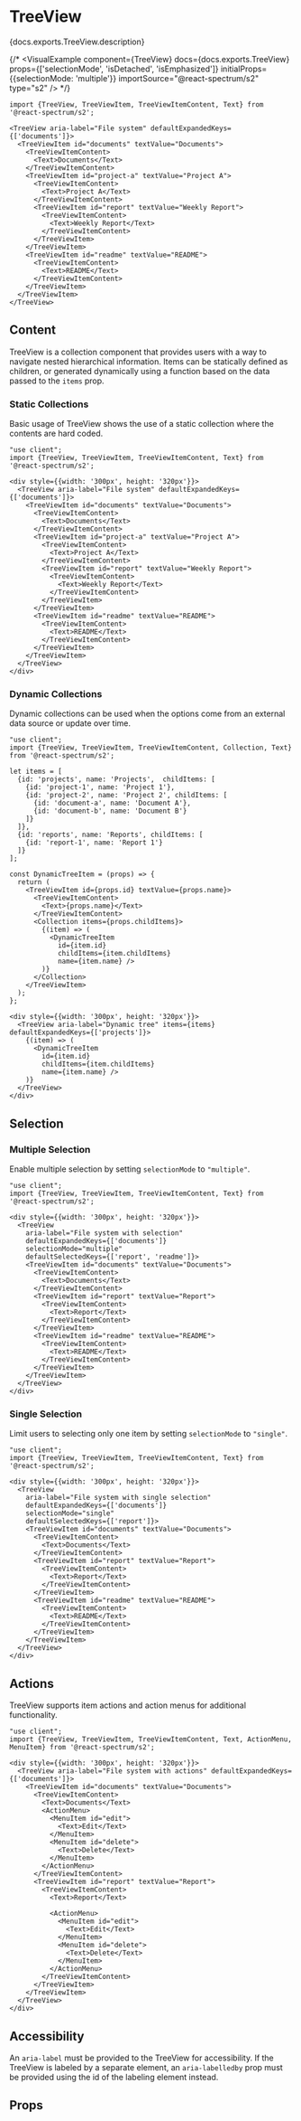 

# TreeView

<PageDescription>{docs.exports.TreeView.description}</PageDescription>

{/* <VisualExample
  component={TreeView}
  docs={docs.exports.TreeView}
  props={['selectionMode', 'isDetached', 'isEmphasized']}
  initialProps={{selectionMode: 'multiple'}}
  importSource="@react-spectrum/s2"
  type="s2" /> */}

```tsx render docs={docs.exports.TreeView} links={docs.links} props={['selectionMode', 'isDetached', 'isEmphasized']} initialProps={{selectionMode: 'multiple'}} expanded type="s2"
import {TreeView, TreeViewItem, TreeViewItemContent, Text} from '@react-spectrum/s2';

<TreeView aria-label="File system" defaultExpandedKeys={['documents']}>
  <TreeViewItem id="documents" textValue="Documents">
    <TreeViewItemContent>
      <Text>Documents</Text>
    </TreeViewItemContent>
    <TreeViewItem id="project-a" textValue="Project A">
      <TreeViewItemContent>
        <Text>Project A</Text>
      </TreeViewItemContent>
      <TreeViewItem id="report" textValue="Weekly Report">
        <TreeViewItemContent>
          <Text>Weekly Report</Text>
        </TreeViewItemContent>
      </TreeViewItem>
    </TreeViewItem>
    <TreeViewItem id="readme" textValue="README">
      <TreeViewItemContent>
        <Text>README</Text>
      </TreeViewItemContent>
    </TreeViewItem>
  </TreeViewItem>
</TreeView>
```

## Content

TreeView is a collection component that provides users with a way to navigate nested hierarchical information. Items can be statically defined as children, or generated dynamically using a function based on the data passed to the `items` prop.

### Static Collections

Basic usage of TreeView shows the use of a static collection where the contents are hard coded.

```tsx render expanded
"use client";
import {TreeView, TreeViewItem, TreeViewItemContent, Text} from '@react-spectrum/s2';

<div style={{width: '300px', height: '320px'}}>
  <TreeView aria-label="File system" defaultExpandedKeys={['documents']}>
    <TreeViewItem id="documents" textValue="Documents">
      <TreeViewItemContent>
        <Text>Documents</Text>
      </TreeViewItemContent>
      <TreeViewItem id="project-a" textValue="Project A">
        <TreeViewItemContent>
          <Text>Project A</Text>
        </TreeViewItemContent>
        <TreeViewItem id="report" textValue="Weekly Report">
          <TreeViewItemContent>
            <Text>Weekly Report</Text>
          </TreeViewItemContent>
        </TreeViewItem>
      </TreeViewItem>
      <TreeViewItem id="readme" textValue="README">
        <TreeViewItemContent>
          <Text>README</Text>
        </TreeViewItemContent>
      </TreeViewItem>
    </TreeViewItem>
  </TreeView>
</div>
```

### Dynamic Collections

Dynamic collections can be used when the options come from an external data source or update over time.

```tsx render expanded
"use client";
import {TreeView, TreeViewItem, TreeViewItemContent, Collection, Text} from '@react-spectrum/s2';

let items = [
  {id: 'projects', name: 'Projects',  childItems: [
    {id: 'project-1', name: 'Project 1'},
    {id: 'project-2', name: 'Project 2', childItems: [
      {id: 'document-a', name: 'Document A'},
      {id: 'document-b', name: 'Document B'}
    ]}
  ]},
  {id: 'reports', name: 'Reports', childItems: [
    {id: 'report-1', name: 'Report 1'}
  ]}
];

const DynamicTreeItem = (props) => {
  return (
    <TreeViewItem id={props.id} textValue={props.name}>
      <TreeViewItemContent>
        <Text>{props.name}</Text>
      </TreeViewItemContent>
      <Collection items={props.childItems}>
        {(item) => (
          <DynamicTreeItem
            id={item.id}
            childItems={item.childItems}
            name={item.name} />
        )}
      </Collection>
    </TreeViewItem>
  );
};

<div style={{width: '300px', height: '320px'}}>
  <TreeView aria-label="Dynamic tree" items={items} defaultExpandedKeys={['projects']}>
    {(item) => (
      <DynamicTreeItem
        id={item.id}
        childItems={item.childItems}
        name={item.name} />
    )}
  </TreeView>
</div>
```

## Selection

### Multiple Selection

Enable multiple selection by setting `selectionMode` to `"multiple"`.

```tsx render expanded
"use client";
import {TreeView, TreeViewItem, TreeViewItemContent, Text} from '@react-spectrum/s2';

<div style={{width: '300px', height: '320px'}}>
  <TreeView 
    aria-label="File system with selection" 
    defaultExpandedKeys={['documents']}
    selectionMode="multiple"
    defaultSelectedKeys={['report', 'readme']}>
    <TreeViewItem id="documents" textValue="Documents">
      <TreeViewItemContent>
        <Text>Documents</Text>
      </TreeViewItemContent>
      <TreeViewItem id="report" textValue="Report">
        <TreeViewItemContent>
          <Text>Report</Text>          
        </TreeViewItemContent>
      </TreeViewItem>
      <TreeViewItem id="readme" textValue="README">
        <TreeViewItemContent>
          <Text>README</Text>          
        </TreeViewItemContent>
      </TreeViewItem>
    </TreeViewItem>
  </TreeView>
</div>
```

### Single Selection

Limit users to selecting only one item by setting `selectionMode` to `"single"`.

```tsx render expanded
"use client";
import {TreeView, TreeViewItem, TreeViewItemContent, Text} from '@react-spectrum/s2';

<div style={{width: '300px', height: '320px'}}>
  <TreeView 
    aria-label="File system with single selection" 
    defaultExpandedKeys={['documents']}
    selectionMode="single"
    defaultSelectedKeys={['report']}>
    <TreeViewItem id="documents" textValue="Documents">
      <TreeViewItemContent>
        <Text>Documents</Text>
      </TreeViewItemContent>
      <TreeViewItem id="report" textValue="Report">
        <TreeViewItemContent>
          <Text>Report</Text>          
        </TreeViewItemContent>
      </TreeViewItem>
      <TreeViewItem id="readme" textValue="README">
        <TreeViewItemContent>
          <Text>README</Text>
        </TreeViewItemContent>
      </TreeViewItem>
    </TreeViewItem>
  </TreeView>
</div>
```

## Actions

TreeView supports item actions and action menus for additional functionality.

```tsx render expanded
"use client";
import {TreeView, TreeViewItem, TreeViewItemContent, Text, ActionMenu, MenuItem} from '@react-spectrum/s2';

<div style={{width: '300px', height: '320px'}}>
  <TreeView aria-label="File system with actions" defaultExpandedKeys={['documents']}>
    <TreeViewItem id="documents" textValue="Documents">
      <TreeViewItemContent>
        <Text>Documents</Text>
        <ActionMenu>
          <MenuItem id="edit">
            <Text>Edit</Text>
          </MenuItem>
          <MenuItem id="delete">
            <Text>Delete</Text>
          </MenuItem>
        </ActionMenu>
      </TreeViewItemContent>
      <TreeViewItem id="report" textValue="Report">
        <TreeViewItemContent>
          <Text>Report</Text>
          
          <ActionMenu>
            <MenuItem id="edit">
              <Text>Edit</Text>
            </MenuItem>
            <MenuItem id="delete">
              <Text>Delete</Text>
            </MenuItem>
          </ActionMenu>
        </TreeViewItemContent>
      </TreeViewItem>
    </TreeViewItem>
  </TreeView>
</div>
```

## Accessibility

An `aria-label` must be provided to the TreeView for accessibility. If the TreeView is labeled by a separate element, an `aria-labelledby` prop must be provided using the id of the labeling element instead.

## Props

<PropTable component={docs.exports.TreeView} links={docs.links} />
